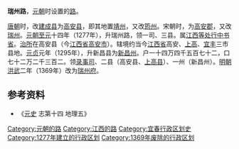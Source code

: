 '''瑞州路'''，[[元朝|元朝]]时设置的[[路_(行政区划)|路]]。

[[唐朝|唐朝]]时，改[[建成县|建成县]]为[[高安县_(唐朝)|高安县]]，即其地置[[靖州_(唐朝)|靖州]]，又改[[筠州_(唐朝)|筠州]]。宋朝时，为[[高安郡|高安郡]]，又改[[瑞州_(南宋)|瑞州]]。[[元朝|元朝]][[至元_(忽必烈)|至元]]十四年（1277年），升瑞州路，领一司、三县。属[[江西等处行中书省|江西等处行中书省]]。[[治所|治所]]在高安县（今[[江西省|江西省]][[高安市|高安市]]）。辖境约当今[[江西省|江西省]]高安、[[上高县|上高]]、[[宜丰县|宜丰]]三市县地。[[元贞|元贞]]元年（1295年），升新昌县为[[新昌州|新昌州]]。户一十四万四千五百七十二，口七十二万二千三百二。领[[录事司|录事司]]、二县（高安县、[[上高县|上高县]]）、一州（新昌州）。[[明朝|明朝]][[洪武|洪武]]二年（1369年）改为[[瑞州府|瑞州府]]。

== 参考资料 ==
*《[[元史|元史]]  志第十四 地理五》

{{元朝行政区划|nocat}}
{{元朝行政区划小作品}}
{{DEFAULTSORT:R}}
[[Category:元朝的路|Category:元朝的路]]
[[Category:江西的路|Category:江西的路]]
[[Category:宜春行政区划史|Category:宜春行政区划史]]
[[Category:1277年建立的行政区划|Category:1277年建立的行政区划]]
[[Category:1369年废除的行政区划|Category:1369年废除的行政区划]]